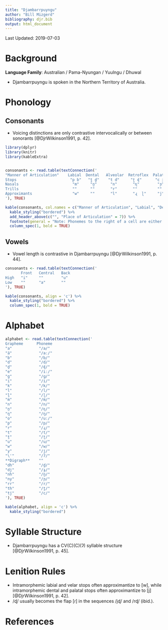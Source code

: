 ```yaml
---
title: "Djambarrpuyngu"
author: "Bill Mizgerd"
bibliography: djr.bib
output: html_document
---
```


Last Updated: 2019-07-03

# Background

**Language Family**: Australian / Pama-Nyungan / Yuulngu / Dhuwal

* Djambarrpuyngu is spoken in the Northern Territory of Australia.

# Phonology

## Consonants

* Voicing distinctions are only contrastive intervocalically or between sonorants [@DjrWilkinson1991, p. 42].

```r

library(dplyr)
library(knitr)
library(kableExtra)


consonants <- read.table(textConnection('
"Manner of Articulation"    Labial  Dental   Alveolar  Retroflex  Palatal   Velar  Glottal
Stops                        "p b"   "t̪ d̪"    "t d"     "ʈ ɖ"      "c ɟ"     "k ɡ"  "ʔ"
Nasals                        "m"     "n̪"      "n"       "ɳ"        "ɲ"       "ŋ"    ""
Trills                        ""      ""       "r"       ""         ""        ""     ""
Approximants                  "w"     ""       "l"       "ɻ  ɭ"     "j"       ""     ""
'), TRUE)

kable(consonants, col.names = c("Manner of Articulation", "Labial", "Dental", "Alveolar", "Retroflex", "Palatal", "Velar", "Glottal"), align = 'c') %>%
  kable_styling("bordered") %>%
  add_header_above(c("", "Place of Articulation" = 7)) %>%
  footnote(general = "Note: Phonemes to the right of a cell are either voiced (in the stop row) or lateral (in the approximant row).", general_title = "") %>%
  column_spec(1, bold = TRUE)
```

## Vowels

* Vowel length is contrastive in Djambarrpuyngu [@DjrWilkinson1991, p. 44].

```r
consonants <- read.table(textConnection('
       Front   Central   Back
High   "i"     ""        "u"
Low    ""      "a"       ""
'), TRUE)

kable(consonants, align = 'c') %>%
  kable_styling("bordered") %>%
  column_spec(1, bold = TRUE)
```

# Alphabet

```r

alphabet <- read.table(textConnection('
Grapheme      Phoneme
"a"            "/a/"  
"ä"            "/aː/"  
"b"            "/b/"  
"d"            "/d/"   
"ḏ"            "/ɖ/"  
"e"            "/iː/"  
"g"            "/ɡ/"  
"i"            "/i/"  
"k"            "/k/"  
"l"            "/l/"  
"ḻ"            "/ɭ/"  
"m"            "/m/"  
"n"            "/n/"  
"ṉ"            "/ɳ/"
"ŋ"            "/ŋ/"  
"o"            "/uː/"  
"p"            "/p/"  
"r"            "/ɻ/"    
"t"            "/t/"   
"ṯ"            "/ʈ/"  
"u"            "/u/"  
"w"            "/w/"  
"y"            "/j/"  
"\'"           "/ʔ/"
**Digraph**    ""
"dh"           "/d̪/"  
"dj"           "/ɟ/"
"nh"           "/n̪/"  
"ny"           "/ɲ/"
"rr"           "/r/"  
"th"           "/t̪/"  
"tj"           "/c/"
'), TRUE)

kable(alphabet, align = 'c') %>%
  kable_styling("bordered")
```

# Syllable Structure

* Djambarrpuyngu has a CV(C)(C)(ʔ) syllable structure [@DjrWilkinson1991, p. 45].

# Lenition Rules

* Intramorphemic labial and velar stops often approximantize to [w], while intramorphemic dental and palatal stops often approximantize to [j] [@DjrWilkinson1991, p. 42].
* /ɖ/ usually becomes the flap [ɾ] in the sequences /jɖ/ and /rɖ/ (ibid.).

# References
